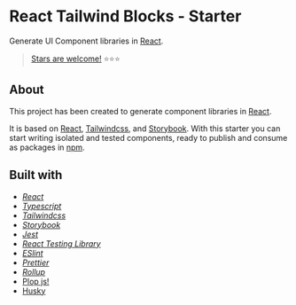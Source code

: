 
<Meta title="Readme/Introduction" />

# React Tailwind Blocks - Starter

Generate UI Component libraries in [React](https://reactjs.org/).

> [Stars are welcome!](https://github.com/ansango/rtb-starter) ⭐⭐⭐

## About

This project has been created to generate component libraries in [React](https://reactjs.org/).

It is based on [React](https://reactjs.org/), [Tailwindcss](https://tailwindcss.com/), and [Storybook](https://storybook.js.org/). With this starter you can start writing isolated and tested components, ready to publish and consume as packages in [npm](https://www.npmjs.com/).

## Built with

- [_React_](https://reactjs.org/)
- [_Typescript_](https://www.typescriptlang.org/)
- [_Tailwindcss_](https://tailwindcss.com/)
- [_Storybook_](https://storybook.js.org/)
- [_Jest_](https://jestjs.io/)
- [_React Testing Library_](https://testing-library.com/docs/react-testing-library/intro/)
- [_ESlint_](https://eslint.org/)
- [_Prettier_](https://prettier.io/)
- [_Rollup_](https://rollupjs.org/guide/en/)
- [Plop js!](https://plopjs.com/)
- [Husky](https://typicode.github.io/husky/#/)
